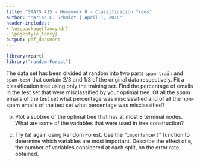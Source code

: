 ```yaml
---
title: "STATS 415 - Homework 8 - Classification Trees"
author: "Marian L. Schmidt | April 1, 2016"
header-includes:
- \usepackage{fancyhdr}
- \pagestyle{fancy}
output: pdf_document
---
```


```r
library(rpart)
library("random-Forest")

```



The data set has been divided at random into two parts `spam-train` and `spam-test` that contain 2/3 and 1/3 of the original data respectively. Fit a classification tree using only the training set. Find the percentage of emails in the test set that were misclassified by your optimal tree. Of all the spam emails of the test set what percentage was misclassified and of all the non-spam emails of the test set what percentage was misclassified?




(b) Plot a subtree of the optimal tree that has at most 8 terminal nodes. What are some of the variables that were used in tree construction?




(c) Try (a) again using Random Forest. Use the “`importance()`” function to determine which variables are most important. Describe the effect of `m`, the number of variables considered at each split, on the error rate obtained.